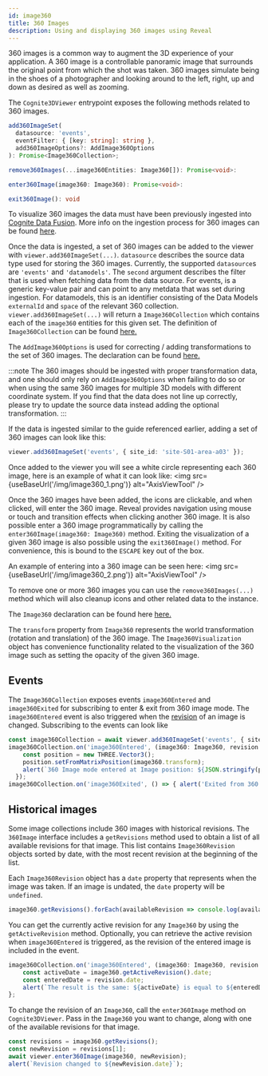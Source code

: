 ```yaml
---
id: image360
title: 360 Images
description: Using and displaying 360 images using Reveal
---
```



360 images is a common way to augment the 3D experience of your application.
A 360 image is a controllable panoramic image that surrounds the original point from which the shot was taken.
360 images simulate being in the shoes of a photographer and looking around to the left, right, up and down as desired as well as zooming.

The `Cognite3DViewer` entrypoint exposes the following methods related to 360 images.

```ts
add360ImageSet(
  datasource: 'events',
  eventFilter: { [key: string]: string },
  add360ImageOptions?: AddImage360Options
): Promise<Image360Collection>;

remove360Images(...image360Entities: Image360[]): Promise<void>:

enter360Image(image360: Image360): Promise<void>:

exit360Image(): void
```

To visualize 360 images the data must have been previously ingested into [Cognite Data Fusion](https://www.cognite.com/en/product/cognite_data_fusion_industrial_dataops_platform).
More info on the ingestion process for 360 images can be found [here](https://docs.cognite.com/cdf/3d/guides/360images_upload/).

Once the data is ingested, a set of 360 images can be added to the viewer with `viewer.add360ImageSet(...)`.
`datasource` describes the source data type used for storing the 360 images.
Currently, the supported `datasource`s are `'events'` and `'datamodels'`.
The `second` argument describes the filter that is used when fetching data from the data source.
For events, is a generic key-value pair and can point to any metdata that was set during ingestion. For datamodels, this is an identifier consisting of the Data Models `externalId` and `space` of the relevant 360 collection.
`viewer.add360ImageSet(...)` will return a `Image360Collection` which contains each of the `image360` entities for this given set.
The definition of `Image360Collection` can be found [here.](../api/@cognite/reveal/interfaces/Image360Collection)

The `AddImage360Options` is used for correcting / adding transformations to the set of 360 images. The declaration can be found [here.](../api/@cognite/reveal/type-aliases/AddImage360Options)

:::note
The 360 images should be ingested with proper transformation data, and one should only rely on `AddImage360Options` when failing to do so or when using the same 360 images for multiple 3D models with different coordinate system.
If you find that the data does not line up correctly, please try to update the source data instead adding the optional transformation.
:::

If the data is ingested similar to the guide referenced earlier, adding a set of 360 images can look like this:
```ts
viewer.add360ImageSet('events', { site_id: 'site-S01-area-a03' });
```

Once added to the viewer you will see a white circle representing each 360 image, here is an example of what it can look like:
<img src={useBaseUrl('/img/image360_1.png')} alt="AxisViewTool" />

Once the 360 images have been added, the icons are clickable, and when clicked, will enter the 360 image.
Reveal provides navigation using mouse or touch and transition effects when clicking another 360 image.
It is also possible enter a 360 image programmatically by calling the `enter360Image(image360: Image360)` method.
Exiting the visualization of a given 360 image is also possible using the `exit360Image()` method.
For convenience, this is bound to the `ESCAPE` key out of the box.

An example of entering into a 360 image can be seen here:
<img src={useBaseUrl('/img/image360_2.png')} alt="AxisViewTool" />

To remove one or more 360 images you can use the `remove360Images(...)` method which will also cleanup icons and other related data to the instance.

The `Image360` declaration can be found here [here.](../api/@cognite/reveal/interfaces/Image360)

The `transform` property from `Image360` represents the world transformation (rotation and translation) of the 360 image.
The `Image360Visualization` object has convenience functionality related to the visualization of the 360 image such as setting the opacity of the given 360 image.

## Events
The `Image360Collection` exposes events `image360Entered` and `image360Exited` for subscribing to enter & exit from 360 image mode. The `image360Entered` event is also triggered when the [revision](#historical-images) of an image is changed.
Subscribing to the events can look like
```ts
const image360Collection = await viewer.add360ImageSet('events', { site_id: 'site-S01-area-a03' });
image360Collection.on('image360Entered', (image360: Image360, revision: Image360Revision) => {
    const position = new THREE.Vector3();
    position.setFromMatrixPosition(image360.transform);
    alert(`360 Image mode entered at Image position: ${JSON.stringify(position)}`);
  });
image360Collection.on('image360Exited', () => { alert('Exited from 360 Image mode'); });
```

## Historical images
Some image collections include 360 images with historical revisions. The `360Image` interface includes a `getRevisions` method used to obtain a list of all available revisions for that image. This list contains `Image360Revision` objects sorted by date, with the most recent revision at the beginning of the list.

Each `Image360Revision` object has a `date` property that represents when the image was taken. If an image is undated, the `date` property will be `undefined`.
```ts
image360.getRevisions().forEach(availableRevision => console.log(availableRevision.date);
```

You can get the currently active revision for any `Image360` by using the `getActiveRevision` method. Optionally, you can retrieve the active revision when `image360Entered` is triggered, as the revision of the entered image is included in the event.
```ts
image360Collection.on('image360Entered', (image360: Image360, revision: Image360Revision) => {
    const activeDate = image360.getActiveRevision().date;
    const enteredDate = revision.date;
    alert(`The result is the same: ${activeDate} is equal to ${enteredDate}`);
};
```

To change the revision of an `Image360`, call the `enter360Image` method on `Cognite3DViewer`. Pass in the `Image360` you want to change, along with one of the available revisions for that image.
```ts
const revisions = image360.getRevisions();
const newRevision = revisions[1];
await viewer.enter360Image(image360, newRevision);
alert(`Revision changed to ${newRevision.date}`);
```
